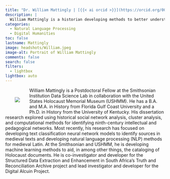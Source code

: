 ```yaml
---
title: "Dr. William Mattingly | [{{< ai orcid >}}](https://orcid.org/0000-0003-4334-5714) [{{< ai google-scholar >}}](https://scholar.google.com/citations?user=gBRB_OkAAAAJ&hl=en&oi=ao) [{{< ai cv >}}](https://wjbmattingly.com/cv/) [{{< fa brands github >}}](https://github.com/wjbmattingly) [{{< fa envelope >}}](mailto:dikowr@si.edu) [{{< fa brands twitter >}}](https://twitter.com/wjb_mattingly)"
description: |
  William Mattingly is a historian developing methods to better understand complex historical themes in vast digital datasets of historical documents and images.
categories:
  - Natural Language Processing
  - Digital Humanities
toc: false
lastname: Mattingly
image: headshots/William.jpeg
image-alt: Portrait of William Mattingly
comments: false
search: false
filters:
  - lightbox
lightbox: auto
---
```

::: {.content-container}
::: {.header-block}

<div>
  <div style="float: left; position: relative; top: 0px; padding: 30px;">
  ![](headshots/William.jpeg)
  </div>

William Mattingly is a Postdoctoral Fellow at the Smithsonian Institution Data Science Lab in collaboration with the United States Holocaust Memorial Museum (USHMM). He has a B.A. and M.A. in History from Florida Gulf Coast University and a Ph.D. in History from the University of Kentucky. His dissertation research explored using historical social network analysis, cluster analysis, and computational methods for identifying ninth-century intellectual and pedagogical networks. Most recently, his research has focused on developing text classification neural network models to identify sources in medieval texts and developing natural language processing (NLP) methods for medieval Latin. At the Smithsonian and USHMM, he is developing machine learning methods to aid, in among other things, the cataloging of Holocaust documents. He is co-investigator and developer for the Structured Data Extraction and Enhancement in South Africa’s Truth and Reconciliation Archive project and lead investigator and developer for the Digital Alcuin Project.

</div>
:::
:::
